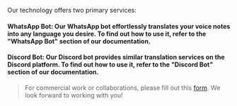 Our technology offers two primary services:

#### WhatsApp Bot: Our WhatsApp bot effortlessly translates your voice notes into any language you desire. To find out how to use it, refer to the "WhatsApp Bot" section of our documentation.
#### Discord Bot: Our Discord bot provides similar translation services on the Discord platform. To find out how to use it, refer to the "Discord Bot" section of our documentation.

>For commercial work or collaborations, please fill out this [form](https://docs.google.com/forms/d/1begM4VfB0s5kWDUXLhwviJXF8QoRekW8fafNuv25bJY/viewform?edit_requested=true). We look forward to working with you!